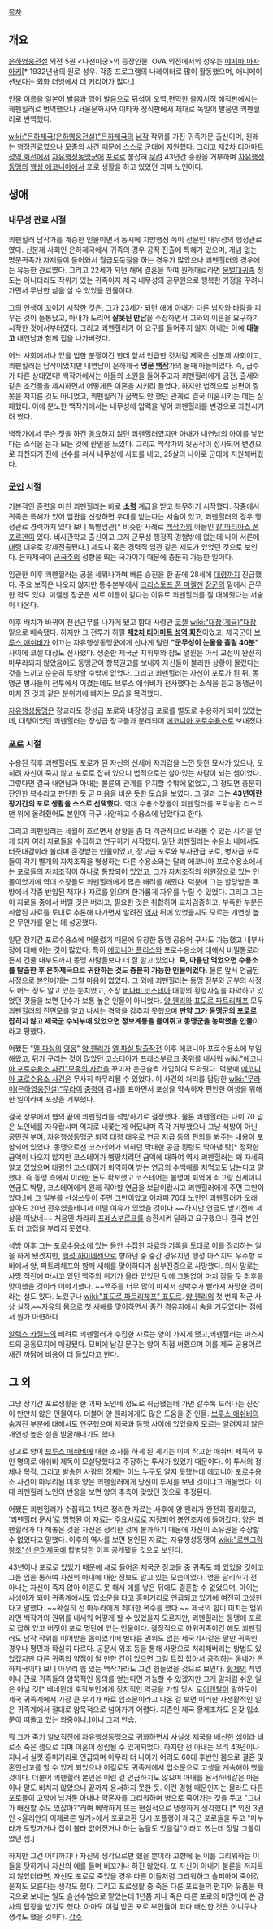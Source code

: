 [[목차]]
== 개요 ==
[[은하영웅전설]] 외전 5권 <나선미궁>의 등장인물. OVA 외전에서의 성우는 [[야지마 마사아키]][* 1932년생의 원로 성우. 각종 프로그램의 나레이터로 많이 활동했으며, 애니메이션보다는 외화 더빙에서 더 커리어가 많다.]

인물 이름을 일본어 발음과 영어 발음으로 뒤섞어 오역,편역한 을지서적 해적판에서는 케펜힐러로 번역했으나 서울문화사와 이타카 정식판에서 제대로 독일어 발음인 쾨펜힐러로 번역했다.

[[wiki:"은하제국(은하영웅전설)"은하제국]]의 [[남작]] 작위를 가진 귀족가문 출신이며, 원래는 행정관료였으나 모종의 사건 때문에 스스로 [[군대]]에 지원했다. 그리고 [[제2차 티아마트 성역 회전]]에서 [[자유행성동맹군]]에 [[포로]]로 붙잡혀 [[무려]] 43년간 송환을 거부하며 [[자유행성동맹]]의 [[행성 에코니아]]에서 포로 생활을 하고 있었던 괴짜 노인이다.
== 생애 ==
=== 내무성 관료 시절 ===
쾨펜힐러 남작가를 계승한 인물이면서 동시에 지방행정 쪽이 전문인 내무성의 행정관료였다. 신분제 사회인 은하제국에서 귀족의 경우 공직 진출에 특혜가 있으며, 개념 없는 명문귀족가 자제들이 들어와서 월급도둑질을 하는 경우가 많았으나 쾨펜힐러의 경우에는 유능한 관료였다. 그리고 22세가 되던 해에 결혼을 하여 원래대로라면 [[문벌대귀족]] 정도는 아니더라도 작위가 있는 귀족이자 제국 내무성의 공무원으로 행복한 가정을 꾸려나가면서 무난한 삶을 살 수 있었을 인물이다.

그의 인생이 꼬이기 시작한 것은, 그가 23세가 되던 해에 아내가 다른 남자와 바람을 피우는 것이 들통났고, 아내가 도리어 '''잘못된 만남'''을 주장하면서 그와의 이혼을 요구하기 시작한 것에서부터였다. 그리고 쾨펜힐러가 이 요구를 들어주지 않자 아내는 아예 '''대놓고''' 내연남과 함께 집을 나가버렸다.
 
어느 사회에서나 있을 법한 분쟁이긴 한데 앞서 언급한 것처럼 제국은 신분제 사회이고, 쾨펜힐러는 남작이었지만 내연남이 은하제국 '''명문 [[백작]]'''가의 둘째 아들이었다. 즉, 급수가 다른 상대였다! 백작가에서는 아들의 소원을 들어주고자 쾨펜힐러에게 금전, 출세와 같은 조건들을 제시하면서 어떻게든 이혼을 시키려 들었다. 하지만 법적으로 남편이 잘못을 저지른 것도 아니었고, 쾨펜힐러가 꿈쩍도 안 했던 관계로 결국 이혼시키는 데는 실패했다. 이에 분노한 백작가에서는 내무성에 압력을 넣어 쾨펜힐러를 변경으로 좌천시키려 했다.

백작가에서 무슨 짓을 하건 동요하지 않던 쾨펜힐러였지만 아내가 내연남의 아이를 낳았다는 소식을 듣자 모든 것에 환멸을 느꼈다. 그리고 백작가의 뒷공작이 성사되어 변경으로 좌천되기 전에 선수를 쳐서 내무성에 사표를 내고, 25살의 나이로 군대에 지원해버렸다.
=== [[군인]] 시절 ===
기본적인 훈련을 마친 쾨펜힐러는 바로 '''[[소령]]''' 계급을 받고 복무하기 시작했다. 작중에서 귀족은 특혜가 있어 임관을 신청하면 우대를 받는다는 서술이 있고, 쾨펜힐러의 경우 행정관료 경력까지 있다 보니 특별임관[* 비슷한 사례로 [[백작]]가의 아들인 [[칼 마티아스 폰 포르겐]]이 있다. 비사관학교 출신이고 그저 군무성 행정직 경험밖에 없는데 나이 서른에 [[대령]] 대우로 강제전출됐다.] 제도나 혹은 경력직 임관 같은 제도가 있었던 것으로 보인다. 은하제국이 [[군국주의]] 성향을 띄는 국가이기 때문에 충분히 가능한 일이다.

임관한 이후 쾨펜힐러는 공을 세워나가며 빠른 승진을 한 끝에 28세에 [[대령]]까지 진급했다. 주요 보직은 나오지 않지만 통수본부에서 [[크리스토프 폰 미켈젠]] [[장군]]의 밑에서 근무한 적도 있다. 미켈젠 장군은 서로 이름이 같다는 이유로 쾨펜힐러를 잘 대해줬다는 서술이 나온다.
 
이후 배치가 바뀌어 전선근무를 나가게 됐고 함대 사령관 [[코젤]] [[wiki:"대장(계급)"대장]] 밑으로 배속됐다. 하지만 그 전투가 하필 '''[[제2차 티아마트 성역 회전]]'''이었고, 제국군이 [[브루스 애쉬비]]가 이끄는 자유행성동맹군에게 신나게 털린 '''"군무성이 눈물을 흘릴 40분"''' 사이에 코젤 대장도 전사했다. 생존한 제국군 지휘부와 참모 일원은 아직 교전이 완전히 마무리되지 않았음에도 동맹군이 항복권고를 보내자 자신들이 불리한 상황이 몰렸다는 것을 느끼고 순순히 투항할 수밖에 없었다. 그리고 쾨펜힐러는 자신이 포로가 된 뒤, 동맹군 병사들이 전투에서 이겼는데도 브루스 애쉬비가 전사했다는 소식을 듣고 동맹군이 마치 진 것과 같은 분위기에 빠지는 모습을 목격했다.

[[자유행성동맹]]은 장교라도 장성급 포로와 비장성급 포로를 별도로 수용하게 되어 있었는데, 대령이었던 쾨펜힐러는 장성급 장교들과 분리되어 [[에코니아 포로수용소]]로 보내졌다.

=== [[포로]] 시절 ===
수용된 직후 쾨펜힐러도 포로가 된 자신의 신세에 자괴감을 느낀 듯한 묘사가 있으나, 오히려 자신이 죽지 않고 포로로 잡혀 있으니 법적으로는 살아있는 사람이 되는 셈이었다. 그렇다면 결국 내연남과 아내는 불륜의 관계를 유지할 수밖에 없었고, 그 정도면 충분히 잔인한 복수라고 판단한 듯 곧 마음을 비운 듯한 모습을 보였다. 그 결과 그는 '''43년이란 장기간의 포로 생활을 스스로 선택했다.''' 역대 수용소장들이 쾨펜힐러를 포로송환 리스트 맨 위에 올려줬어도 본인이 극구 사양하고 수용소에 남았다고 한다.

그리고 쾨펜힐러는 세월이 흐르면서 상황을 좀 더 객관적으로 바라볼 수 있는 시각을 얻게 되자 여러 자료들을 수집하고 연구하기 시작했다. 일단 쾨펜힐러는 수용소 내에서도 터줏대감이라 불리며 존경받는 인물이었고, 장교급 포로와 부사관급 포로, 병사급 포로들이 각기 별개의 자치조직을 형성하는 다른 수용소와는 달리 에코니아 포로수용소에서는 포로들의 자치조직이 하나로 통합되어 있었고, 그가 자치조직의 위원장으로 있는 인물이었기에 역대 소장들도 쾨펜힐러에게 많은 배려를 해줬다. 덕분에 그는 할당받은 독방에서 각종 반입된 책자나 자료를 읽으며 한가롭게 자유를 누릴 수 있었다. 그리고 그는 이 자료들 중에서 버릴 것은 버리고, 필요한 것은 취합하여 교차검증하고, 부족한 부분은 취합된 자료를 토대로 추론해 나가면서 알려진 [[역사]] 뒤에 있었을지도 모르는 개연성 높은 무언가를 얻는 데 성공했다.

일단 장기간 포로수용소에 머물렀기 때문에 유창한 동맹 공용어 구사도 가능했고 내부사정에 대해 아는 것이 많았다. 특히 [[에코니아 폴리스]]와 포로수용소에 대해서 비밀통로라든지 건물 내부도까지 동맹 사람들보다 더 잘 알고 있었다. '''즉, 마음만 먹었으면 수용소를 탈출한 후 은하제국으로 귀환하는 것도 충분히 가능한 인물이었다.''' 물론 앞서 언급된 사정으로 본인에게는 그럴 마음이 없었다. 그 외에 쾨펜힐러는 동맹 정부와 군부의 사정도 어느 정도 알고 있는 눈치였고, 소장 [[버나비 코스테아]] 대령의 횡령사실을 파악하고 있었던 것들을 보면 단수가 보통 높은 인물이 아니었다. [[양 웬리]]와 [[표도르 파트리체프]] 모두 쾨펜힐러의 진면모를 알고 나서는 경악을 감추지 못했으며 '''만약 그가 동맹군의 포로로 잡히지 않고 제국군 수뇌부에 있었으면 정보계통을 틀어쥐고 동맹군을 농락했을 인물'''이라고 평했다.

어쨌든 "[[엘 파실]]의 [[영웅]]" [[양 웬리]]가 [[엘 파실 탈출작전]] 이후 에코니아 포로수용소에 부임해왔고, 뒤가 구리는 것이 많았던 코스테아가 [[프레스부르크]] [[중위]]를 내세워 [[wiki:"에코니아 포로수용소 사건"모종의 사건]]을 꾸미자 은근슬쩍 개입하여 도와줬다. 덕분에 [[에코니아 포로수용소 사건]]은 무사히 마무리될 수 있었다. 이 사건의 처리를 담당한 [[wiki:"무라이(은하영웅전설)"무라이]] [[중령]]이 감사를 표하면서 포상을 약속하자 편안한 여생을 위해 한 일이라며 포상을 거부했다.

결국 상부에서 협의 끝에 쾨펜힐러를 석방하기로 결정했다. 물론 쾨펜힐러는 나이 70 넘은 노인네를 자유랍시며 억지로 내쫓는게 어딨냐며 즉각 거부했으나 그냥 석방이 아닌 공민권 부여, 자유행성동맹군 퇴역 대령 대우로 연금 지급 등의 편의를 봐주는 내용이 포함되어 있었다. 동맹으로선 코스테어가 꾀하던 막대한 공금 횡령도 막아낸 탓[* 정확한 금액이 나오지 않지만 코스테어가 삥땅치려던 금액에 대하여 역시 쾨펜힐러는 꽤 자세히 알고 있었으며 대령인 코스테어가 퇴역하여 받는 연금의 수백배를 처먹고도 남는다고 말했다. 즉 동맹 측에서 이러한 돈도 확보했고 코스테어는 불명예 퇴역에 쇠고랑 신세이니 연금도 박탈, 코스테어에게 원래 줘야할 연금을 보답이랍시고 쾨펜힐러에게 주면 그만이었다.]에 그 일부를 선심쓰듯이 주면 그만이었고 어차피 70대 노인인 쾨펜힐러가 오래 살아도 20년 전후였을테니까 이럴 여유가 있었을 것이다.~~하지만 연금도 받기전에 세상을 떠났네~~ 처음엔 차라리 [[프레스부르크]]를 송환시켜 달라고 요구했으나 결국 본인도 더 고집을 부리지 못했다.

석방 이후 그는 포로수용소에 있는 동안 수집한 자료와 기록을 토대로 이를 정리하는 일을 하게 됐겠지만, [[행성 하이네센]]으로 향하던 중 중간 경유지인 행성 마스지드 우주항 로비에서 양, 파트리체프와 함께 새해를 맞이하다가 심부전증으로 사망했다. 의사 말로는 사망 직전에 마시고 있던 맥주의 취기가 올라 있었던 탓에 고통없이 마치 잠들 듯 최후를 맞이했을 것이라 이야기했다. ~~맥주를 너무 많이 마셔서 심박수가 빨라져 사망한 것이라는 설도 있다. 노렸구나 [[wiki:"표도르 파트리체프" 표도르]]. [[양 웬리]]의 첫 번째 적군 사상 실적.~~자유의 몸으로 첫 새해를 맞이하면서 중간 경유지에서 숨을 거두었다는 점에서 뭔가 아련하다.

[[알렉스 카젤느]]의 배려로 쾨펜힐러가 수집한 자료는 양이 가지게 됐고,쾨펜힐러는 마스지드의 공동묘지에 매장됐다. 묘비에 남길 문구는 양이 직접 써줬으며 이를 제국 공용어로 새긴 까닭에 비용이 더 들었다고 한다. 

== 그 외 ==
그냥 장기간 포로생활을 한 괴짜 노인네 정도로 취급됐는데 가면 갈수록 드러나는 진상이 만만치 않은 인물이다. 더불어 양 웬리에게도 많은 도움을 준 인물. [[브루스 애쉬비]]의 숨겨진 부분에 대해서도 연구했으며 제국과 동맹 사이에 있었을지 모르는 알려지지 않은 개연성 높은 설을 발굴해내기도 했다. 

참고로 양이 [[브루스 애쉬비]]에 대한 조사를 하게 된 계기는 이미 작고한 애쉬비 제독의 부인 명의로 애쉬비 제독이 모살당했다고 주장하는 투서가 있었기 때문이다. 이 투서의 정체나 목적, 그리고 발송한 사람의 정체는 어느 누구도 알지 못했는데 에코니아 포로수용소 사건이 마무리된 이후 양은 쾨펜힐러에게 당신이 투서를 보낸 것이냐고 캐물었다. 이때 쾨펜힐러 노인의 반응을 보면 양의 추측이 맞았던 것으로 추정된다.

어쨌든 쾨펜힐러가 수집하고 1차로 정리한 자료는 사후에 양 웬리가 완전히 정리했고, '쾨펜힐러 문서'로 명명된 이 자료는 주요사료로 지정되어 봉인조치에 들어갔다. 양은 쾨펜힐러가 다 해놓은 것을 자신은 정리한 것에 불과하기 때문에 자신이 소유권을 주장할 수 없었다고 말했다. 이후의 역사를 보면 봉인된 자료는 자유행성동맹이 [[wiki:"로엔그람 왕조"신 은하제국]]에 합병당한 이후 공개됐을 것으로 보인다.

43년이나 포로로 있었기 때문에 새로 들어온 제국군 장교들 중 귀족도 꽤 있었을 것이고 그들 입을 통하여 자신의 아내에 대한 정보도 알고 있는 모습이었다. 명을 달리하기 전 아내는 자신이 죽지 않아 이혼도 못 해서 애를 낳은 뒤에도 결혼할 수 없었으며, 아이는 사생아가 되어 귀족계에서도 입소문을 타고 흥미거리로 언급되고 있기에 여전히 고생한다고 말했다. ~~확실히 전 마누라에게 최대한 복수를 했다.~~  제국의 힘이 미치는 범위라면 백작가의 권위를 내세워 어떻게 할 수 있었을지 모르지만, 쾨펜힐러는 동맹에 포로로 잡혀 있고 버젓이 포로 명단에 있는 인물이다. 결정적으로 하위귀족이긴 해도 쾨펜힐러도 남작 작위를 이어받을 몸이었기에 별다른 권위도 없는 제국기사같은 말만 귀족인 경우나 평민과 확실히 다르다. 공문서 위조 등을 통해 사망으로 처리해버리는 방법도 있었겠지만 다른 귀족의 약점이 될 만한 건이 있으면 그걸 트집 잡아서 공격하는 동네가 은하제국이다 보니 아무리 힘 있는 백작가라도 그건 힘들었을 것으로 보인다. [[황제]]의 칙명이나 관료 귀족들의 암묵적인 동의를 얻는다면 가능할 수 있겠지만 그게 말처럼 쉬운 일은 아닐 것[* 베네뮌데 후작부인에게 정치적인 역공을 가할 당시 [[로이엔탈]]이 말하듯이 제국 귀족계에서 가장 큰 무기가 바로 입소문이라고 나온 걸 보면 이러한 사생활적인 일은 귀족계에서 절대로 암묵적으로 넘어가기 어렵다. 지존인 제국 황제조차도 온갖 입소문이 떠돌고 있는 와중이니.]이니 그저 [[안습]].

뭐 그가 죽기 일보직전에 자유행성동맹으로 귀화하면서 사실상 제국을 배신한 셈이라 비로소 죽은 셈으로 치며 이혼이 성립될 수 있게되었다. 하지만 전 아내는 무려 43년이나 지나서 실컷 흥미거리로 언급되며 아무리 더 나이가 어려도 60대 후반인 몸으로 결혼 및 혼인신고를 할 수 있게 되었으나 이걸로도 귀족계에서 입소문으로 고생을 계속해야 했을 것이다. 더불어 쾨펜힐러 본인은 이런 걸 언급하지도 않으며 아내를 용서하네같은 마음이나 말도 비치지 않았으니 끝까지 용서하지 못한 듯. 이런 경험 때문인지는 몰라도 다른 포로들이 고향에 남겨둔 아내나 약혼자를 그리워하며 병으로 죽어가는 것을 두고 "그녀가 배신할 수도 있잖아?"라며 삐딱하게 또는 현실적으로 냉정하게 생각했다.[* 외전 3권인 <율리안의 이제르론 일기>에서 포로교환 당시 포플랭이 제국군 포로들을 두고 "마누라가 도망가거나 집이 불타 없어졌거나 하는 놈들도 있을걸"이라고 했는데 정말 그꼴이었던 셈.] 

하지만 그건 어디까지나 자신의 생각으로만 했을 뿐이라 고향에 둔 이를 그리워하는 이들을 탓하거나 자신의 예를 들며 비꼬거나 하진 않았다. 또 자신이 아내가 불륜을 저지르지 않았더라면, 자신도 포로로 죽었을 경우 다른 이들처럼 그리워하고 슬퍼하며 죽어갔을지도 모른다는 생각도 했다. 그리고 포로생활 중 죽은 다른 포로들의 편지와 유품을 제국으로 보내는 일도 솔선수범으로 맡았는데 1년쯤 지나 죽은 다른 포로의 미망인이 쓴 감사의 답장을 받기도 했다. 아마도 이걸 받곤 포로 부인들이 죄다 배신한 것은 아니구나 생각도 했을 것이다.
[[각주]]
